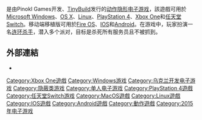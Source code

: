 {{Expand language|1=en|time=2021-04-05T22:57:06+00:00}}
{{NoteTA
| G1 = Games
}}
{{Infobox video game
| title = 派对杀手
| english = Party Hard
| image = 
| caption = 
| developer = {{link-en|Pinokl Games}}
| publisher = [[TinyBuild|TinyBuild]]
| director = Alexandr Potapenko
| producer = {{Unbulleted list|Alex Nichiporchik|Igor Arterchuk}}
| designer = {{Unbulleted list|Alexandr Ponomariov|Igor Arterchuk|Alexandr Potapenko}}
| programmer = Alexandr Ponomariov
| artist = {{Unbulleted list|Sergiy Polobyuk|Vitaliy Bondarchuk}}
| writer = Mike Rose
| composer = 
| engine = [[Unity_(游戏引擎)|Unity]]
| platforms = {{Unbulleted list|[[Android|Android]]|[[Fire_OS|Fire OS]]|[[IOS|IOS]]|[[Linux|Linux]]|[[Microsoft_Windows|Microsoft Windows]]|[[MacOS|MacOS]]|[[PlayStation_4|PlayStation 4]]|[[Xbox_One|Xbox One]]|[[任天堂Switch|任天堂Switch]]}}
| released = '''Microsoft Windows'''、'''OS X'''、'''Linux'''{{vgrelease|WW|25 August 2015}}'''Fire OS'''{{vgrelease|WW|20 November 2015}}'''PlayStation 4'''、'''Xbox One'''{{vgrelease|WW|26 April 2016}}'''任天堂Switch'''{{vgrelease|WW|22 November 2018}}'''Android'''、'''iOS'''{{vgrelease|WW|待定}}
| genre = [[动作游戏|动作]]、[[隐蔽类游戏|隐蔽类]]
| modes = [[单人电子游戏|单人]]、[[多人电子游戏|多人]] (僅限於Steam和任天堂Switch版)
}}

{{vgname|派对杀手|en=Party Hard|aka-cn=疯狂派对}}是由Pinokl Games开发、[[TinyBuild|TinyBuild]]发行的[[动作游戏|动作]][[隐蔽类游戏|隐形]][[电子游戏|电子游戏]]，該遊戲可用於[[Microsoft_Windows|Microsoft Windows]]、[[MacOS|OS X]]、[[Linux|Linux]]、[[PlayStation_4|PlayStation 4]]、[[Xbox_One|Xbox One]]和[[任天堂Switch|任天堂Switch]]。移动端移植版{{vgname-nl|Party Hard Go}}可用於[[Fire_OS|Fire OS]]、[[IOS|IOS]]和[[Android|Android]]。在游戏中，玩家扮演一名[[连环杀手|连环杀手]]，潜入多个派对，目标是杀死所有服务员且不被抓到。

== 外部連結 ==
* {{Official website|tinybuild.com/partyhard}}

{{DEFAULTSORT:Party Hard}}
[[Category:Xbox_One遊戲|Category:Xbox One遊戲]]
[[Category:Windows游戏|Category:Windows游戏]]
[[Category:乌克兰开发电子游戏|Category:乌克兰开发电子游戏]]
[[Category:隐蔽类游戏|Category:隐蔽类游戏]]
[[Category:单人电子游戏|Category:单人电子游戏]]
[[Category:PlayStation_4遊戲|Category:PlayStation 4遊戲]]
[[Category:任天堂Switch游戏|Category:任天堂Switch游戏]]
[[Category:MacOS遊戲|Category:MacOS遊戲]]
[[Category:Linux遊戲|Category:Linux遊戲]]
[[Category:IOS遊戲|Category:IOS遊戲]]
[[Category:Android遊戲|Category:Android遊戲]]
[[Category:動作遊戲|Category:動作遊戲]]
[[Category:2015年电子游戏|Category:2015年电子游戏]]

{{Action-videogame-stub}}